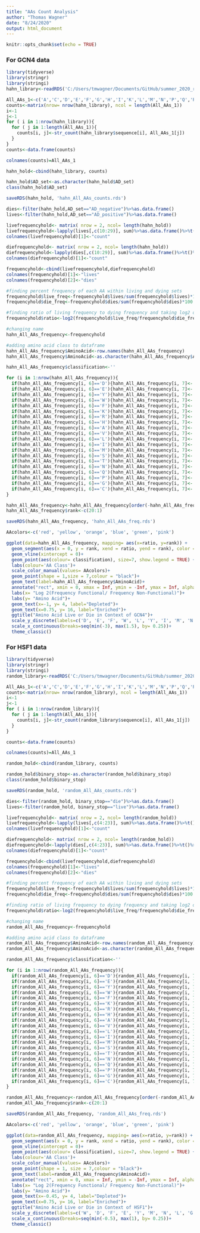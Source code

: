 ```yaml
---
title: "AAs Count Analysis"
author: "Thomas Wagner"
date: "8/24/2020"
output: html_document
---
```


```r
knitr::opts_chunk$set(echo = TRUE)
```

### For GCN4 data ###
```r
library(tidyverse)
library(stringr)
library(stringi)
hahn_library<-readRDS('C:/Users/tmwagner/Documents/GitHub/summer_2020_research/datasets/hahn_tads.rds')
```

```r
All_AAs_1<-c('A','C','D','E','F','G','H','I','K','L','M','N','P','Q','R','S','T','V','W','Y')
counts<-matrix(nrow= nrow(hahn_library), ncol = length(All_AAs_1))  
i<-1
j<-1
for ( i in 1:nrow(hahn_library)){
  for ( j in 1:length(All_AAs_1)){
    counts[i, j]<-str_count(hahn_library$sequence[i], All_AAs_1[j])
  }
}
counts<-data.frame(counts)
```

```r
colnames(counts)=All_AAs_1

hahn_hold<-cbind(hahn_library, counts)
```

```r
hahn_hold$AD_set<-as.character(hahn_hold$AD_set)
class(hahn_hold$AD_set)
```

```r
saveRDS(hahn_hold, 'hahn_All_AAs_counts.rds')
```

```r
dies<-filter(hahn_hold,AD_set=="AD_negative")%>%as.data.frame()
lives<-filter(hahn_hold,AD_set=="AD_positive")%>%as.data.frame()
```

```r
livefrequencyhold<- matrix( nrow = 2, ncol= length(hahn_hold))
livefrequencyhold<-lapply(lives[,c(10:29)], sum)%>%as.data.frame()%>%t()%>%as.data.frame()
colnames(livefrequencyhold)[1]<-"count"

diefrequencyhold<- matrix( nrow = 2, ncol= length(hahn_hold))
diefrequencyhold<-lapply(dies[,c(10:29)], sum)%>%as.data.frame()%>%t()%>%as.data.frame()
colnames(diefrequencyhold)[1]<-"count"
```

```r
frequencyhold<-cbind(livefrequencyhold,diefrequencyhold)
colnames(frequencyhold)[1]<-"lives"
colnames(frequencyhold)[2]<-"dies"
```

```r
#finding percent frequency of each AA within living and dying sets
frequencyhold$live_freq<-frequencyhold$lives/sum(frequencyhold$lives)*100
frequencyhold$die_freq<-frequencyhold$dies/sum(frequencyhold$dies)*100

#finding ratio of living frequency to dying frequency and taking log2 of value
frequencyhold$ratio<-log2(frequencyhold$live_freq/frequencyhold$die_freq)
```

```r
#changing name
hahn_All_AAs_frequency<-frequencyhold

#adding amino acid class to dataframe
hahn_All_AAs_frequency$AminoAcid<-row.names(hahn_All_AAs_frequency)
hahn_All_AAs_frequency$AminoAcid<-as.character(hahn_All_AAs_frequency$AminoAcid)

hahn_All_AAs_frequency$classification<-''

for (i in 1:nrow(hahn_All_AAs_frequency)){
  if(hahn_All_AAs_frequency[i, 6]=='D'){hahn_All_AAs_frequency[i, 7]<-'acidic';}
  if(hahn_All_AAs_frequency[i, 6]=='E'){hahn_All_AAs_frequency[i, 7]<-'acidic';}
  if(hahn_All_AAs_frequency[i, 6]=='Y'){hahn_All_AAs_frequency[i, 7]<-'aromatic';}
  if(hahn_All_AAs_frequency[i, 6]=='W'){hahn_All_AAs_frequency[i, 7]<-'aromatic';}
  if(hahn_All_AAs_frequency[i, 6]=='F'){hahn_All_AAs_frequency[i, 7]<-'aromatic';}
  if(hahn_All_AAs_frequency[i, 6]=='K'){hahn_All_AAs_frequency[i, 7]<-'basic';}
  if(hahn_All_AAs_frequency[i, 6]=='R'){hahn_All_AAs_frequency[i, 7]<-'basic';}
  if(hahn_All_AAs_frequency[i, 6]=='H'){hahn_All_AAs_frequency[i, 7]<-'basic';}
  if(hahn_All_AAs_frequency[i, 6]=='A'){hahn_All_AAs_frequency[i, 7]<-'aliphatic';}
  if(hahn_All_AAs_frequency[i, 6]=='V'){hahn_All_AAs_frequency[i, 7]<-'aliphatic';}
  if(hahn_All_AAs_frequency[i, 6]=='L'){hahn_All_AAs_frequency[i, 7]<-'aliphatic';}
  if(hahn_All_AAs_frequency[i, 6]=='I'){hahn_All_AAs_frequency[i, 7]<-'aliphatic';}
  if(hahn_All_AAs_frequency[i, 6]=='M'){hahn_All_AAs_frequency[i, 7]<-'aliphatic';}
  if(hahn_All_AAs_frequency[i, 6]=='S'){hahn_All_AAs_frequency[i, 7]<-'polar';}
  if(hahn_All_AAs_frequency[i, 6]=='T'){hahn_All_AAs_frequency[i, 7]<-'polar';}
  if(hahn_All_AAs_frequency[i, 6]=='N'){hahn_All_AAs_frequency[i, 7]<-'polar';}
  if(hahn_All_AAs_frequency[i, 6]=='Q'){hahn_All_AAs_frequency[i, 7]<-'polar';}
  if(hahn_All_AAs_frequency[i, 6]=='P'){hahn_All_AAs_frequency[i, 7]<-'special';}
  if(hahn_All_AAs_frequency[i, 6]=='G'){hahn_All_AAs_frequency[i, 7]<-'special';}
  if(hahn_All_AAs_frequency[i, 6]=='C'){hahn_All_AAs_frequency[i, 7]<-'special';}
}
```

```r
hahn_All_AAs_frequency<-hahn_All_AAs_frequency[order(-hahn_All_AAs_frequency$ratio),]
hahn_All_AAs_frequency$rank<-c(20:1)
```

```r
saveRDS(hahn_All_AAs_frequency, 'hahn_All_AAs_freq.rds')
```

```r
AAcolors<-c('red', 'yellow', 'orange', 'blue', 'green', 'pink')

ggplot(data=hahn_All_AAs_frequency, mapping= aes(x=ratio, y=rank)) +
  geom_segment(aes(x = 0, y = rank, xend = ratio, yend = rank), color = "black") +
  geom_vline(xintercept = 0)+
  geom_point(aes(colour= classification), size=7, show.legend = TRUE) +
  labs(colour='AA Class')+
  scale_color_manual(values= AAcolors)+
  geom_point(shape = 1,size = 7,colour = "black")+
  geom_text(label=hahn_All_AAs_frequency$AminoAcid)+
  annotate("rect", xmin = 0, xmax = Inf, ymin = -Inf, ymax = Inf, alpha = .2) +
  labs(x= "Log 2(Frequency Functional/ Frequency Non-Functional)")+
  labs(y= "Amino Acid")+
  geom_text(x=-1, y= 4, label="Depleted")+
  geom_text(x=0.75, y= 16, label="Enriched")+
  ggtitle("Amino Acid Live or Die in Context of GCN4")+
  scale_y_discrete(labels=c('D', 'E', 'F', 'W', 'L', 'Y', 'I', 'M', 'N', 'V', 'G', 'C', 'A', 'S', 'T', 'Q', 'P', 'H', 'K', 'R'))+
  scale_x_continuous(breaks=seq(min(-3), max(1.5), by= 0.25))+
  theme_classic()
```

### For HSF1 data ###
```r
library(tidyverse)
library(stringr)
library(stringi)
random_library<-readRDS('C:/Users/tmwagner/Documents/GitHub/summer_2020_research/datasets/random_library.rds')
```

```r
All_AAs_1<-c('A','C','D','E','F','G','H','I','K','L','M','N','P','Q','R','S','T','V','W','Y')
counts<-matrix(nrow= nrow(random_library), ncol = length(All_AAs_1))  
i<-1
j<-1
for ( i in 1:nrow(random_library)){
  for ( j in 1:length(All_AAs_1)){
    counts[i, j]<-str_count(random_library$sequence[i], All_AAs_1[j])
  }
}

counts<-data.frame(counts)
```

```r
colnames(counts)=All_AAs_1

random_hold<-cbind(random_library, counts)
```

```r
random_hold$binary_stop<-as.character(random_hold$binary_stop)
class(random_hold$binary_stop)
```

```r
saveRDS(random_hold, 'random_All_AAs_counts.rds')
```

```r
dies<-filter(random_hold, binary_stop=="die")%>%as.data.frame()
lives<-filter(random_hold, binary_stop=="live")%>%as.data.frame()
```

```r
livefrequencyhold<- matrix( nrow = 2, ncol= length(random_hold))
livefrequencyhold<-lapply(lives[,c(4:23)], sum)%>%as.data.frame()%>%t()%>%as.data.frame()
colnames(livefrequencyhold)[1]<-"count"

diefrequencyhold<- matrix( nrow = 2, ncol= length(random_hold))
diefrequencyhold<-lapply(dies[,c(4:23)], sum)%>%as.data.frame()%>%t()%>%as.data.frame()
colnames(diefrequencyhold)[1]<-"count"
```

```r
frequencyhold<-cbind(livefrequencyhold,diefrequencyhold)
colnames(frequencyhold)[1]<-"lives"
colnames(frequencyhold)[2]<-"dies"
```

```r
#finding percent frequency of each AA within living and dying sets
frequencyhold$live_freq<-frequencyhold$lives/sum(frequencyhold$lives)*100
frequencyhold$die_freq<-frequencyhold$dies/sum(frequencyhold$dies)*100

#finding ratio of living frequency to dying frequency and taking log2 of value
frequencyhold$ratio<-log2(frequencyhold$live_freq/frequencyhold$die_freq)
```

```r
#changing name
random_All_AAs_frequency<-frequencyhold

#adding amino acid class to dataframe
random_All_AAs_frequency$AminoAcid<-row.names(random_All_AAs_frequency)
random_All_AAs_frequency$AminoAcid<-as.character(random_All_AAs_frequency$AminoAcid)

random_All_AAs_frequency$classification<-''

for (i in 1:nrow(random_All_AAs_frequency)){
  if(random_All_AAs_frequency[i, 6]=='D'){random_All_AAs_frequency[i, 7]<-'acidic';}
  if(random_All_AAs_frequency[i, 6]=='E'){random_All_AAs_frequency[i, 7]<-'acidic';}
  if(random_All_AAs_frequency[i, 6]=='Y'){random_All_AAs_frequency[i, 7]<-'aromatic';}
  if(random_All_AAs_frequency[i, 6]=='W'){random_All_AAs_frequency[i, 7]<-'aromatic';}
  if(random_All_AAs_frequency[i, 6]=='F'){random_All_AAs_frequency[i, 7]<-'aromatic';}
  if(random_All_AAs_frequency[i, 6]=='K'){random_All_AAs_frequency[i, 7]<-'basic';}
  if(random_All_AAs_frequency[i, 6]=='R'){random_All_AAs_frequency[i, 7]<-'basic';}
  if(random_All_AAs_frequency[i, 6]=='H'){random_All_AAs_frequency[i, 7]<-'basic';}
  if(random_All_AAs_frequency[i, 6]=='A'){random_All_AAs_frequency[i, 7]<-'aliphatic';}
  if(random_All_AAs_frequency[i, 6]=='V'){random_All_AAs_frequency[i, 7]<-'aliphatic';}
  if(random_All_AAs_frequency[i, 6]=='L'){random_All_AAs_frequency[i, 7]<-'aliphatic';}
  if(random_All_AAs_frequency[i, 6]=='I'){random_All_AAs_frequency[i, 7]<-'aliphatic';}
  if(random_All_AAs_frequency[i, 6]=='M'){random_All_AAs_frequency[i, 7]<-'aliphatic';}
  if(random_All_AAs_frequency[i, 6]=='S'){random_All_AAs_frequency[i, 7]<-'polar';}
  if(random_All_AAs_frequency[i, 6]=='T'){random_All_AAs_frequency[i, 7]<-'polar';}
  if(random_All_AAs_frequency[i, 6]=='N'){random_All_AAs_frequency[i, 7]<-'polar';}
  if(random_All_AAs_frequency[i, 6]=='Q'){random_All_AAs_frequency[i, 7]<-'polar';}
  if(random_All_AAs_frequency[i, 6]=='P'){random_All_AAs_frequency[i, 7]<-'special';}
  if(random_All_AAs_frequency[i, 6]=='G'){random_All_AAs_frequency[i, 7]<-'special';}
  if(random_All_AAs_frequency[i, 6]=='C'){random_All_AAs_frequency[i, 7]<-'special';}
}
```

```r
random_All_AAs_frequency<-random_All_AAs_frequency[order(-random_All_AAs_frequency$ratio),]
random_All_AAs_frequency$rank<-c(20:1)
```

```r
saveRDS(random_All_AAs_frequency, 'random_All_AAs_freq.rds')
```

```r
AAcolors<-c('red', 'yellow', 'orange', 'blue', 'green', 'pink')

ggplot(data=random_All_AAs_frequency, mapping= aes(x=ratio, y=rank)) +
  geom_segment(aes(x = 0, y = rank, xend = ratio, yend = rank), color = "black") +
  geom_vline(xintercept = 0)+
  geom_point(aes(colour= classification), size=7, show.legend = TRUE) +
  labs(colour='AA Class')+
  scale_color_manual(values= AAcolors)+
  geom_point(shape = 1, size = 7,colour = "black")+
  geom_text(label=random_All_AAs_frequency$AminoAcid)+
  annotate("rect", xmin = 0, xmax = Inf, ymin = -Inf, ymax = Inf, alpha = .2) +
  labs(x= "Log 2(Frequency Functional/ Frequency Non-Functional)")+
  labs(y= "Amino Acid")+
  geom_text(x=-0.45, y= 4, label="Depleted")+
  geom_text(x=0.75, y= 16, label="Enriched")+
  ggtitle("Amino Acid Live or Die in Context of HSF1")+
  scale_y_discrete(labels=c('W', 'D', 'F', 'E', 'Y', 'M', 'N', 'L', 'G', 'T', 'S', 'Q', 'P', 'A', 'I', 'H', 'C', 'V', 'K', 'R'))+
  scale_x_continuous(breaks=seq(min(-0.5), max(1), by= 0.25))+
  theme_classic()
```
